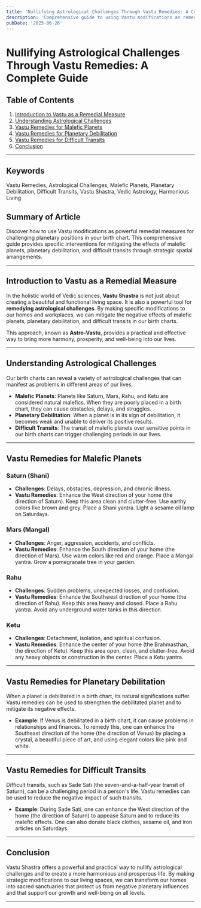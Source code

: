 ```yaml
---
title: 'Nullifying Astrological Challenges Through Vastu Remedies: A Complete Guide'
description: 'Comprehensive guide to using Vastu modifications as remedial measures for challenging planetary positions in a birth chart, including specific interventions for mitigating the effects of malefic planets, planetary debilitation, or difficult transits through strategic spatial arrangements.'
pubDate: '2025-06-26'
---
```


# Nullifying Astrological Challenges Through Vastu Remedies: A Complete Guide

## Table of Contents
1. [Introduction to Vastu as a Remedial Measure](#introduction-to-vastu-as-a-remedial-measure)
2. [Understanding Astrological Challenges](#understanding-astrological-challenges)
3. [Vastu Remedies for Malefic Planets](#vastu-remedies-for-malefic-planets)
4. [Vastu Remedies for Planetary Debilitation](#vastu-remedies-for-planetary-debilitation)
5. [Vastu Remedies for Difficult Transits](#vastu-remedies-for-difficult-transits)
6. [Conclusion](#conclusion)

---

## Keywords
Vastu Remedies, Astrological Challenges, Malefic Planets, Planetary Debilitation, Difficult Transits, Vastu Shastra, Vedic Astrology, Harmonious Living

## Summary of Article
Discover how to use Vastu modifications as powerful remedial measures for challenging planetary positions in your birth chart. This comprehensive guide provides specific interventions for mitigating the effects of malefic planets, planetary debilitation, and difficult transits through strategic spatial arrangements.

---

## Introduction to Vastu as a Remedial Measure

In the holistic world of Vedic sciences, **Vastu Shastra** is not just about creating a beautiful and functional living space. It is also a powerful tool for **remedying astrological challenges**. By making specific modifications to our homes and workplaces, we can mitigate the negative effects of malefic planets, planetary debilitation, and difficult transits in our birth charts.

This approach, known as **Astro-Vastu**, provides a practical and effective way to bring more harmony, prosperity, and well-being into our lives.

---

## Understanding Astrological Challenges

Our birth charts can reveal a variety of astrological challenges that can manifest as problems in different areas of our lives.

- **Malefic Planets**: Planets like Saturn, Mars, Rahu, and Ketu are considered natural malefics. When they are poorly placed in a birth chart, they can cause obstacles, delays, and struggles.
- **Planetary Debilitation**: When a planet is in its sign of debilitation, it becomes weak and unable to deliver its positive results.
- **Difficult Transits**: The transit of malefic planets over sensitive points in our birth charts can trigger challenging periods in our lives.

---

## Vastu Remedies for Malefic Planets

### Saturn (Shani)

- **Challenges**: Delays, obstacles, depression, and chronic illness.
- **Vastu Remedies**: Enhance the West direction of your home (the direction of Saturn). Keep this area clean and clutter-free. Use earthy colors like brown and grey. Place a Shani yantra. Light a sesame oil lamp on Saturdays.

### Mars (Mangal)

- **Challenges**: Anger, aggression, accidents, and conflicts.
- **Vastu Remedies**: Enhance the South direction of your home (the direction of Mars). Use warm colors like red and orange. Place a Mangal yantra. Grow a pomegranate tree in your garden.

### Rahu

- **Challenges**: Sudden problems, unexpected losses, and confusion.
- **Vastu Remedies**: Enhance the Southwest direction of your home (the direction of Rahu). Keep this area heavy and closed. Place a Rahu yantra. Avoid any underground water tanks in this direction.

### Ketu

- **Challenges**: Detachment, isolation, and spiritual confusion.
- **Vastu Remedies**: Enhance the center of your home (the Brahmasthan, the direction of Ketu). Keep this area open, clean, and clutter-free. Avoid any heavy objects or construction in the center. Place a Ketu yantra.

---

## Vastu Remedies for Planetary Debilitation

When a planet is debilitated in a birth chart, its natural significations suffer. Vastu remedies can be used to strengthen the debilitated planet and to mitigate its negative effects.

- **Example**: If Venus is debilitated in a birth chart, it can cause problems in relationships and finances. To remedy this, one can enhance the Southeast direction of the home (the direction of Venus) by placing a crystal, a beautiful piece of art, and using elegant colors like pink and white.

---

## Vastu Remedies for Difficult Transits

Difficult transits, such as Sade Sati (the seven-and-a-half-year transit of Saturn), can be a challenging period in a person's life. Vastu remedies can be used to reduce the negative impact of such transits.

- **Example**: During Sade Sati, one can enhance the West direction of the home (the direction of Saturn) to appease Saturn and to reduce its malefic effects. One can also donate black clothes, sesame oil, and iron articles on Saturdays.

---

## Conclusion

Vastu Shastra offers a powerful and practical way to nullify astrological challenges and to create a more harmonious and prosperous life. By making strategic modifications to our living spaces, we can transform our homes into sacred sanctuaries that protect us from negative planetary influences and that support our growth and well-being on all levels.

---
